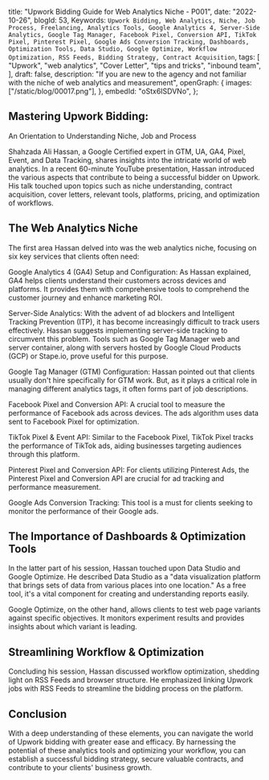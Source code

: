   title: "Upwork Bidding Guide for Web Analytics Niche - P001",
  date: "2022-10-26",
  blogId: 53,
  Keywords: `Upwork Bidding, Web Analytics, Niche, Job Process, Freelancing, Analytics Tools, Google Analytics 4, Server-Side Analytics, Google Tag Manager, Facebook Pixel, Conversion API, TikTok Pixel, Pinterest Pixel, Google Ads Conversion Tracking, Dashboards, Optimization Tools, Data Studio, Google Optimize, Workflow Optimization, RSS Feeds, Bidding Strategy, Contract Acquisition`,
  tags: [
    "Upwork",
    "web analytics",
    "Cover Letter",
    "tips and tricks",
    "inbound team",
  ],
  draft: false,
  description:
    "If you are new to the agency and not familiar with the niche of web analytics and measurement",
  openGraph: {
    images: ["/static/blog/00017.png"],
  },
  embedId: "oStx6ISDVNo",
};

<BlogHeader metadata={metadata} />

## Mastering Upwork Bidding:

An Orientation to Understanding Niche, Job and Process

Shahzada Ali Hassan, a Google Certified expert in GTM, UA, GA4, Pixel, Event, and Data Tracking, shares insights into the intricate world of web analytics. In a recent 60-minute YouTube presentation, Hassan introduced the various aspects that contribute to being a successful bidder on Upwork. His talk touched upon topics such as niche understanding, contract acquisition, cover letters, relevant tools, platforms, pricing, and optimization of workflows.

## The Web Analytics Niche

The first area Hassan delved into was the web analytics niche, focusing on six key services that clients often need:

Google Analytics 4 (GA4) Setup and Configuration: As Hassan explained, GA4 helps clients understand their customers across devices and platforms. It provides them with comprehensive tools to comprehend the customer journey and enhance marketing ROI.

Server-Side Analytics: With the advent of ad blockers and Intelligent Tracking Prevention (ITP), it has become increasingly difficult to track users effectively. Hassan suggests implementing server-side tracking to circumvent this problem. Tools such as Google Tag Manager web and server container, along with servers hosted by Google Cloud Products (GCP) or Stape.io, prove useful for this purpose.

Google Tag Manager (GTM) Configuration: Hassan pointed out that clients usually don't hire specifically for GTM work. But, as it plays a critical role in managing different analytics tags, it often forms part of job descriptions.

Facebook Pixel and Conversion API: A crucial tool to measure the performance of Facebook ads across devices. The ads algorithm uses data sent to Facebook Pixel for optimization.

TikTok Pixel & Event API: Similar to the Facebook Pixel, TikTok Pixel tracks the performance of TikTok ads, aiding businesses targeting audiences through this platform.

Pinterest Pixel and Conversion API: For clients utilizing Pinterest Ads, the Pinterest Pixel and Conversion API are crucial for ad tracking and performance measurement.

Google Ads Conversion Tracking: This tool is a must for clients seeking to monitor the performance of their Google ads.

## The Importance of Dashboards & Optimization Tools

In the latter part of his session, Hassan touched upon Data Studio and Google Optimize. He described Data Studio as a "data visualization platform that brings sets of data from various places into one location." As a free tool, it's a vital component for creating and understanding reports easily.

Google Optimize, on the other hand, allows clients to test web page variants against specific objectives. It monitors experiment results and provides insights about which variant is leading.

## Streamlining Workflow & Optimization

Concluding his session, Hassan discussed workflow optimization, shedding light on RSS Feeds and browser structure. He emphasized linking Upwork jobs with RSS Feeds to streamline the bidding process on the platform.

## Conclusion

With a deep understanding of these elements, you can navigate the world of Upwork bidding with greater ease and efficacy. By harnessing the potential of these analytics tools and optimizing your workflow, you can establish a successful bidding strategy, secure valuable contracts, and contribute to your clients' business growth.
